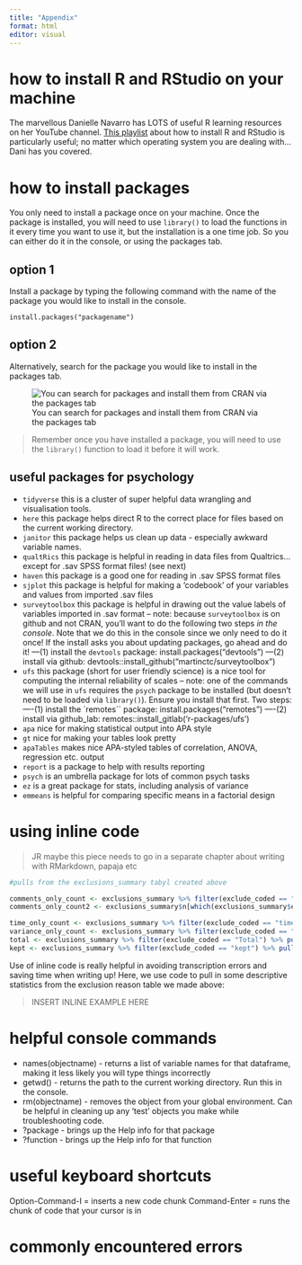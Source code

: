 ```yaml
---
title: "Appendix"
format: html
editor: visual
---
```


# how to install R and RStudio on your machine

The marvellous Danielle Navarro has LOTS of useful R learning resources on her YouTube channel. [This playlist](https://www.youtube.com/playlist?list=PLRPB0ZzEYegOZivdelOuEn-R-XUN-DOjd) about how to install R and RStudio is particularly useful; no matter which operating system you are dealing with... Dani has you covered.

# how to install packages

You only need to install a package once on your machine. Once the package is installed, you will need to use `library()` to load the functions in it every time you want to use it, but the installation is a one time job. So you can either do it in the console, or using the packages tab.

## option 1

Install a package by typing the following command with the name of the package you would like to install in the console.

```         
install.packages("packagename")
```

## option 2

Alternatively, search for the package you would like to install in the packages tab.

![You can search for packages and install them from CRAN via the packages tab](images/install.png)

> Remember once you have installed a package, you will need to use the `library()` function to load it before it will work.

## useful packages for psychology

-   `tidyverse` this is a cluster of super helpful data wrangling and visualisation tools.
-   `here` this package helps direct R to the correct place for files based on the current working directory.
-   `janitor` this package helps us clean up data - especially awkward variable names.
-   `qualtRics` this package is helpful in reading in data files from Qualtrics... except for .sav SPSS format files! (see next)
-   `haven` this package is a good one for reading in .sav SPSS format files
-   `sjplot` this package is helpful for making a 'codebook' of your variables and values from imported .sav files
-   `surveytoolbox` this package is helpful in drawing out the value labels of variables imported in .sav format -- note: because `surveytoolbox` is on github and not CRAN, you'll want to do the following two steps *in the console*. Note that we do this in the console since we only need to do it once! If the install asks you about updating packages, go ahead and do it! ---(1) install the `devtools` package: install.packages("devtools") ---(2) install via github: devtools::install_github("martinctc/surveytoolbox")
-   `ufs` this package (short for user friendly science) is a nice tool for computing the internal reliability of scales -- note: one of the commands we will use in `ufs` requires the `psych` package to be installed (but doesn't need to be loaded via `library()`). Ensure you install that first. Two steps: ----(1) install the \`remotes\`\` package: install.packages("remotes") ----(2) install via github_lab: remotes::install_gitlab('r-packages/ufs')
-   `apa` nice for making statistical output into APA style
-   `gt` nice for making your tables look pretty
-   `apaTables` makes nice APA-styled tables of correlation, ANOVA, regression etc. output
-   `report` is a package to help with results reporting
-   `psych` is an umbrella package for lots of common psych tasks
-   `ez` is a great package for stats, including analysis of variance
-   `emmeans` is helpful for comparing specific means in a factorial design

# using inline code

> JR maybe this piece needs to go in a separate chapter about writing with RMarkdown, papaja etc

```r

#pulls from the exclusions_summary tabyl created above

comments_only_count <- exclusions_summary %>% filter(exclude_coded == "comments only") %>% pull(n)
comments_only_count2 <- exclusions_summary$n[which(exclusions_summary$exclude_coded=="comments_only")]

time_only_count <- exclusions_summary %>% filter(exclude_coded == "time only") %>% pull(n)
variance_only_count <- exclusions_summary %>% filter(exclude_coded == "variance only") %>% pull(n)
total <- exclusions_summary %>% filter(exclude_coded == "Total") %>% pull(n)
kept <- exclusions_summary %>% filter(exclude_coded == "kept") %>% pull(n)

```

Use of inline code is really helpful in avoiding transcription errors and saving time when writing up! Here, we use code to pull in some descriptive statistics from the exclusion reason table we made above:

> INSERT INLINE EXAMPLE HERE

# helpful console commands

-   names(objectname) - returns a list of variable names for that dataframe, making it less likely you will type things incorrectly
-   getwd() - returns the path to the current working directory. Run this in the console.
-   rm(objectname) - removes the object from your global environment. Can be helpful in cleaning up any 'test' objects you make while troubleshooting code.
-   ?package - brings up the Help info for that package
-   ?function - brings up the Help info for that function

# useful keyboard shortcuts

Option-Command-I = inserts a new code chunk Command-Enter = runs the chunk of code that your cursor is in

# commonly encountered errors
